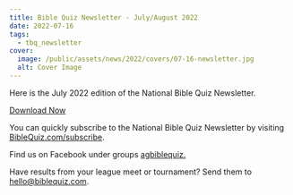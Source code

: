 ```yaml
---
title: Bible Quiz Newsletter - July/August 2022
date: 2022-07-16
tags:
  - tbq_newsletter
cover:
  image: /public/assets/news/2022/covers/07-16-newsletter.jpg
  alt: Cover Image
---
```


Here is the July 2022 edition of the National Bible Quiz Newsletter.

<a href="/assets/news/2022/07-newsletter.pdf" class="btn btn-primary">Download Now</a>

You can quickly subscribe to the National Bible Quiz Newsletter by visiting [BibleQuiz.com/subscribe](/subscribe).

Find us on Facebook under groups [agbiblequiz.](https://www.facebook.com/groups/agbiblequiz)

Have results from your league meet or tournament? Send them to [hello@biblequiz.com](mailto:hello@biblequiz.com).
